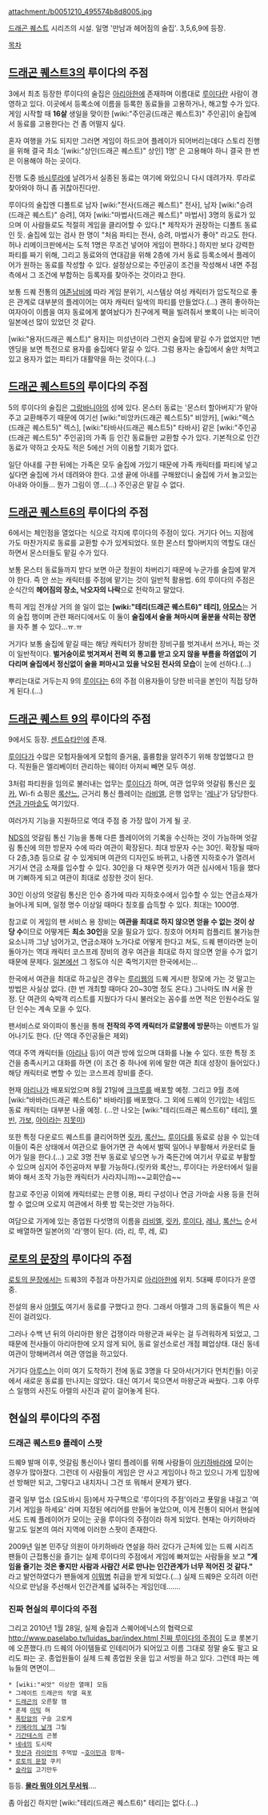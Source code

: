 attachment:/b0051210_495574b8d8005.jpg

[[드래곤 퀘스트]] 시리즈의 시설.
일명 '만남과 헤어짐의 술집'.
3,5,6,9에 등장.

[[목차]]
== [[드래곤 퀘스트3]]의 루이다의 주점 ==
3에서 최초 등장한 루이다의 술집은 [[아리아한]]에 존재하며 이름대로 [[루이다]]란 사람이 경영하고 있다. 이곳에서 등록소에 이름을 등록한 동료들을 고용하거나, 해고할 수가 있다. 게임 시작할 때 '''16살''' 생일을 맞이한 [wiki:"주인공(드래곤 퀘스트3)" 주인공]이 술집에서 동료를 고용한다는 건 좀 어떨지 싶다.

혼자 여행을 가도 되지만 그러면 게임이 하드코어 플레이가 되어버리는데다 스토리 진행을 위해 결국 최소 '[wiki:"상인(드래곤 퀘스트)" 상인] 1명' 은 고용해야 하니 결국 한 번은 이용해야 하는 곳이다.

진행 도중 [[바시루라]]에 날려가서 실종된 동료는 여기에 와있으니 다시 데려가자. 루라로 찾아와야 하니 좀 귀찮아진다만.

루이다의 술집엔 디폴트로 남자 [wiki:"전사(드래곤 퀘스트)" 전사], 남자 [wiki:"승려(드래곤 퀘스트)" 승려], 여자 [wiki:"마법사(드래곤 퀘스트)" 마법사] 3명의 동료가 있으며 이 사람들로도 적절히 게임을 클리어할 수 있다.[* 제작자가 권장하는 디폴트 동료인 듯. 술집에 있는 검사 한 명이 "처음 파티는 전사, 승려, 마법사가 좋아" 라고도 한다. 허나 리메이크판에서는 도적 1명은 무조건 넣어야 게임이 편하다.] 하지만 보다 강력한 파티를 짜기 위해, 그리고 동료와의 연대감을 위해 2층에 가서 동료 등록소에서 플레이어가 원하는 동료를 작성할 수 있다. 설정상으로는 주인공이 조건을 작성해서 내면 주점 측에서 그 조건에 부합하는 등록자를 찾아주는 것이라고 한다.

보통 드퀘 전통의 [[여존남비]]에 따라 게임 분위기, 시스템상 여성 캐릭터가 압도적으로 좋은 관계로 대부분의 플레이어는 여자 캐릭터 일색의 파티를 만들었다.(...) 괜히 좋아하는 여자아이 이름을 여자 동료에게 붙여놨다가 친구에게 팩을 빌려줘서 뽀록이 나는 비극이 일본에선 많이 있었던 것 같다.

[wiki:"용자(드래곤 퀘스트)" 용자]는 미성년이라 그런지 술집에 맡길 수가 없었지만 1번 엔딩을 보면 특전으로 용자를 술집에다 맡길 수 있다. 그럼 용자는 술집에서 술만 처먹고 있고 용자가 없는 파티가 대활약을 하는 것이다.(...)

== [[드래곤 퀘스트5]]의 루이다의 주점 ==
5의 루이다의 술집은 [[그랑바니아]]의 성에 있다. 몬스터 동료는 '몬스터 할아버지'가 맡아주고 교환해주기 때문에 여기선 [wiki:"비앙카(드래곤 퀘스트5)" 비앙카], [wiki:"렉스(드래곤 퀘스트5)" 렉스], [wiki:"타바사(드래곤 퀘스트5)" 타바사] 같은 [wiki:"주인공(드래곤 퀘스트5)" 주인공]의 가족 등 인간 동료들만 교환할 수가 있다. 기본적으로 인간 동료가 약하고 숫자도 적은 5에선 거의 이용할 기회가 없다.

일단 아내를 구한 뒤에는 가족은 모두 술집에 가있기 때문에 가족 캐릭터를 파티에 넣고 싶다면 술집에 가서 데려와야 한다. 고생 끝에 아내를 구해왔더니 술집에 가서 놀고있는 아내와 아이들... 뭔가 그림이 영...(...) 주인공은 맡길 수 없다.

== [[드래곤 퀘스트6]]의 루이다의 주점 ==
6에서는 체인점을 열었다는 식으로 각지에 루이다의 주점이 있다. 거기다 어느 지점에 가도 마찬가지로 동료를 교환할 수가 있게되었다. 또한 몬스터 할아버지의 역할도 대신하면서 몬스터들도 맡길 수가 있다.

보통 몬스터 동료들까지 받다 보면 아군 정원이 차버리기 때문에 누군가를 술집에 맡겨야 한다. 즉 안 쓰는 캐릭터를 주점에 맡기는 것이 일반적 활용법. 6의 루이다의 주점은 순식간의 '''헤어짐의 장소, 낙오자의 나락'''으로 전락하고 말았다.

특히 게임 전개상 거의 쓸 일이 없는 '''[wiki:"테리(드래곤 퀘스트6)" 테리], [[아모스]]'''는 거의 술집 행이며 관련 패러디에서도 이 둘이 '''술집에서 술을 쳐마시며 울분을 삭히는 장면'''을 자주 볼 수 있다...ㅠ.ㅠ

거기다 보통 술집에 맡길 때는 해당 캐릭터가 장비한 장비구를 벗겨내서 쓰거나, 파는 것이 일반적이다. '''벌거숭이로 벗겨져서 전력 외 통고를 받고 오지 않을 부름을 하염없이 기다리며 술집에서 정신없이 술을 퍼마시고 있을 낙오된 전사의 모습'''이 눈에 선하다.(...)

뿌리는대로 거두는지 9의 [[루이다]]는 6의 주점 이용자들이 당한 비극을 본인이 직접 당하게 된다.(…)

== [[드래곤 퀘스트 9]]의 루이다의 주점 ==
9에서도 등장. [[센트슈타인]]에 존재.

[[루이다]]가 수많은 모험자들에게 모험의 즐거움, 훌륭함을 알려주기 위해 창업했다고 한다. 직원들은 엘리베이터 관리하는 웨이터 아저씨 빼면 모두 여성.

3처럼 파티원을 임의로 불러내는 업무는 [[루이다]]가 하며, 여관 업무와 엇갈림 통신은 [[릿카]], Wi-fi 쇼핑은 [[록산느(드래곤 퀘스트9)|록산느]], 근거리 통신 플레이는 [[라비엘]], 은행 업무는 '[[레나]]'가  담당한다. [[연금 가마솥]]도 여기있다.

여러가지 기능을 지원하므로 역대 주점 중 가장 많이 가게 될 곳.

[[NDS]]의 엇갈림 통신 기능을 통해 다른 플레이어의 기록을 수신하는 것이 가능하며 엇갈림 통신에 의한 방문자 수에 따라 여관이 확장된다. 최대 방문자 수는 30인. 확장될 때마다 2층,3층 등으로 갈 수 있게되며 여관의 디자인도 바뀌고, 나중엔 지하호수가 열려서 거기서 연금 소재를 입수할 수 있다. 30인을 다 채우면 릿카가 여관 심사에서 1등을 했다며 기뻐하게 되고 여관이 최대로 성장한 것이 된다.

30인 이상의 엇갈림 통신은 인수 증가에 따라 지하호수에서 입수할 수 있는 연금소재가 늘어나게 되며, 일정 명수 이상일 때마다 칭호를 습득할 수 있다. 최대는 1000명.

참고로 이 게임의 팬 서비스 용 장비는 '''여관을 최대로 하지 않으면 얻을 수 없는 것이 상당 수'''이므로 어떻게든 '''최소 30인'''을 모을 필요가 있다. 칭호야 어차피 컴플리트 불가능한 요소니까 그냥 넘어가고, 연금소재야 노가다로 어떻게 한다고 쳐도, 드퀘 팬이라면 눈이 돌아가는 역대 캐릭터 코스프레 장비의 경우 여관을 최대로 하지 않으면 얻을 수가 없기 때문에 문제다. [[일본]]에선 그 정도야 식은 죽먹기지만 한국에서는...

한국에서 여관을 최대로 하고싶은 경우는 [[루리웹]]의 드퀘 게시판 정모에 가는 것 말고는 방법은 사실상 없다. (한 번 개최할 때마다 20~30명 정도 온다.) 그나마도 IN 서울 한정. 단 여관의 숙박객 리스트를 지웠다가 다시 불러오는 꼼수를 쓰면 적은 인원수라도 일단 인수는 계속 모을 수 있다.

팬서비스로 와이파이 통신을 통해 '''전작의 주역 캐릭터가 로얄룸에 방문'''하는 이벤트가 일어나기도 한다. (단 역대 주인공들은 제외)

역대 주역 캐릭터들 ([[아리나]] 등)이 여관 방에 있으며 대화를 나눌 수 있다. 또한 특정 조건을 충족시키고 대화를 하면 (이 조건 중 하나에 위에 말한 여관 최대 성장이 들어있다.) 해당 캐릭터로 변할 수 있는 코스프레 장비를 준다.

현재 [[아리나]]가 배포되었으며 8월 21일에 [[크크루]]를 배포할 예정. 그리고 9월 초에 [wiki:"바바라(드래곤 퀘스트6)" 바바라]를 배포했다. 그 외에 드퀘의 인기있는 네임드 동료 캐릭터는 대부분 나올 예정. (…안 나오는 [wiki:"테리(드래곤 퀘스트6)" 테리], [[멜빈]], [[가보]], [[아이라]]는 [[지못미]])

또한 특정 다운로드 퀘스트를 클리어하면 [[릿카]], [[록산느(드래곤 퀘스트9)|록산느]], [[루이다]]를 동료로 삼을 수 있는데 이들이 죽은 상태에서 여관으로 들어가면 관 속에서 벌떡 일어나 부활해서 카운터로 들어가 일을 한다.(...) 고로 3명 전부 동료로 넣으면 누가 죽든간에 여기서 무료로 부활할 수 있으며 심지어 주인공마저 부활 가능하다.(릿카와 록산느, 루이다는 카운터에서 일을 봐야 해서 조작 가능한 캐릭터가 사라지니까)~~교회안습~~

참고로 주인공 이외에 캐릭터로는 은행 이용, 파티 구성이나 연금 가마솥 사용 등을 전혀 할 수 없으며 오로지 여관에서 하룻 밤 묵는것만 가능하다.

여담으로 가게에 있는 종업원 다섯명의 이름을 [[라비엘]], [[릿카]], [[루이다]], [[레나]], [[록산느(드래곤 퀘스트9)|록산느]] 순서로 배열하면 일본어의 '라'행이 된다. (라, 리, 루, 레, 로)

== [[로토의 문장]]의 루이다의 주점 ==
[[로토의 문장]]에서는 드퀘3의 주점과 마찬가지로 [[아리아한]]에 위치. 5대째 루이다가 운영 중.

전설의 용사 [[아렐]]도 여기서 동료를 구했다고 한다. 그래서 아렐과 그의 동료들이 찍은 사진이 걸려있다.

그러나 수백 년 뒤의 아리아한 왕은 겁쟁이라 마왕군과 싸우는 걸 두려워하게 되었고, 그때문에 전사들이 아리아한에 오지 않게 되어, 동료 알선소로선 개점 폐업상태. 대신 동네 여관이 망해버려서 여관 영업을 하고있다.

거기다 [[아루스]]는 이미 여기 도착하기 전에 동료 3명을 다 모아서(거기다 먼치킨들) 이곳에서 새로운 동료를 만나지는 않았다. 대신 여기서 묵으면서 마왕군과 싸웠다. 그후 아루스 일행의 사진도 아렐의 사진과 같이 걸어놓게 된다.

== 현실의 루이다의 주점 ==
{{{#!html
<object width="560" height="315"><param name="movie" value="http://www.youtube.com/v/xvDQmbk41gs?version=3&amp;hl=ko_KR&amp;rel=0"></param><param name="allowFullScreen" value="true"></param><param name="allowscriptaccess" value="always"></param><embed src="http://www.youtube.com/v/xvDQmbk41gs?version=3&amp;hl=ko_KR&amp;rel=0" type="application/x-shockwave-flash" width="560" height="315" allowscriptaccess="always" allowfullscreen="true"></embed></object>
}}}

=== 드래곤 퀘스트9 플레이 스팟 ===
드퀘9 발매 이후, 엇갈림 통신이나 멀티 플레이를 위해 사람들이 [[아키하바라]]에 모이는 경우가 많아졌다. 그런데 이 사람들이 게임은 안 사고 게임이나 하고 있으니 가게 입장에선 방해만 되고, 그렇다고 내치자니 그건 또 뭐해서 문제가 됐다.

결국 일부 업소 (요도바시 등)에서 자구책으로 '루이다의 주점'이라고 푯말을 내걸고 '여기서 게임을 하세요' 라며 지정된 에리어를 만들어 놓았으며, 이게 전통이 되어서 현실에서도 드퀘 플레이어가 모이는 곳을 루이다의 주점이라 하게 되었다. 현재는 아키하바라 말고도 일본의 여러 지역에 이러한 스팟이 존재한다.

2009년 일본 민주당 의원이 아키하바라 연설을 하러 갔다가 근처에 있는 드퀘 시리즈 팬들이 근접통신을 즐기는 실제 루이다의 주점에서 게임에 빠져있는 사람들을 보고 '''"게임을 즐기는 것은 좋지만 사람과 사람간 서로 만나는 인간관계가 너무 적어진 것 같다."''' 라고 발언하였다가 팬들에게 [[이뭐병]] 취급을 받게 되었다.(...) 실제 드퀘9은 오히려 이런 식으로 만남을 주선해서 인간관계를 넓혀주는 게임인데…….

=== 진짜 현실의 루이다의 주점 ===
그리고 2010년 1월 28일, 실제 술집과 스퀘어에닉스의 협력으로 [[http://www.paselabo.tv/luidas_bar/index.html 진짜 루이다의 주점]]이 도쿄 롯본기에 오픈했다.(!) 드퀘의 아이템들로 인테리어가 되어있고 이름 그대로 정말 술도 팔고 요리도 파는 곳. 종업원들이 실제 드퀘 종업원 옷을 입고 서빙을 하고 있다. 그런데 파는 메뉴들의 면면이...

 * [wiki:"씨앗" 이상한 열매] 모듬
 * 그레이트 드래곤의 작열 육포
 * [[드래곤]]의 오른팔 햄
 * 훈제 [[미믹]] 혀
 * [[폭탄암]]의 구슬 고로케
 * [[키메라의 날개]] 그릴
 * [[기간테스]]의 곤봉
 * [[네네]]의 도시락
 * [[핫산]]과 [[라이안]]의 주먹밥 ~[[호이민]]과 함께~
 * [[로토의 문장]] 쿠키
 * [[슬라임]] 고기만두

등등. '''[[몰라 뭐야 이거 무서워]]'''....

좀 아쉽긴 하지만 [wiki:"테리(드래곤 퀘스트6)" 테리]는 없다.(…)
